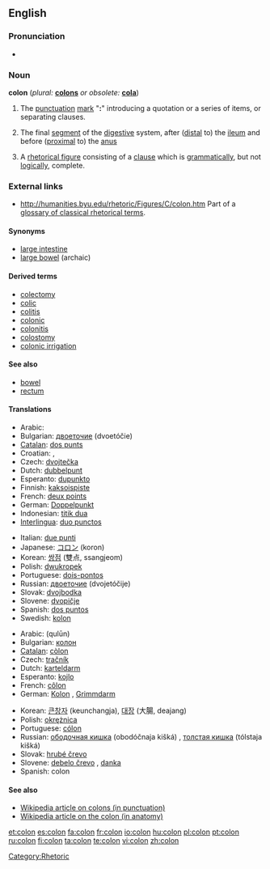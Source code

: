 {{see|colón}}
==English==

{{Punctuation marks}}

===Pronunciation===
*{{audio|en-us-colon.ogg|Audio (US)}}

===Noun===
'''colon'''  (''plural:'' '''[[colons]]''' ''or obsolete:'' '''[[cola]]''')

# {{grammar}} The [[punctuation]] [[mark]] "''':'''" introducing a quotation or a series of items, or separating clauses.
# {{anatomy}} The final [[segment]] of the [[digestive]] system, after ([[distal]] to) the [[ileum]] and before ([[proximal]] to) the [[anus]]
# A [[rhetorical figure]] consisting of a [[clause]] which is [[grammatically]], but not [[logically]], complete.

===External links===
* http://humanities.byu.edu/rhetoric/Figures/C/colon.htm Part of a [http://humanities.byu.edu/rhetoric/ glossary of classical rhetorical terms].

====Synonyms====
{{rfc-level|Synonyms at L4+ not in L3 POS section}}
* [[large intestine]]
* [[large bowel]] (archaic)

====Derived terms====
*[[colectomy]]
*[[colic]]
*[[colitis]]
*[[colonic]]
*[[colonitis]]
*[[colostomy]]
*[[colonic irrigation]]

====See also====
* [[bowel]]
* [[rectum]]

====Translations====
{{trans-top|punctuation mark}}
*Arabic: {{ARchar|[[نقطة مزدوجة]]}} {{IPAchar|(núqʈa muzdáwija)}} {{f}}
*Bulgarian: [[двоеточие]] (dvoetóčie) {{n}}
*[[Catalan]]: [[dos punts]] {{mpl}}
*Croatian: {{t|hr|dvotočka|f}}, {{t|hr|dvotočje|n}}
*Czech: [[dvojtečka]] {{f}}
*Dutch: [[dubbelpunt]] {{n}}
*Esperanto: [[dupunkto]]
*Finnish: [[kaksoispiste]]
*French: [[deux points]] {{mpl}}
*German: [[Doppelpunkt]] {{m}}
*Indonesian: [[titik dua]]
*[[Interlingua]]: [[duo punctos]] {{p}}
{{trans-mid}}
*Italian: [[due punti]] {{mpl}}
*Japanese: [[コロン]] (koron)
*Korean: [[쌍점]] (雙点, ssangjeom)
*Polish: [[dwukropek]] {{m}}
*Portuguese: [[dois-pontos]] {{mpl}}
*Russian: [[двоеточие]] (dvojetóčije) {{n}}
*Slovak: [[dvojbodka]] {{f}}
*Slovene: [[dvopičje]] {{n}}
*Spanish: [[dos puntos]] {{mpl}}
*Swedish: [[kolon]] {{n}}
{{trans-bottom}}

{{trans-top|digestive system}}
*Arabic: {{ARchar|[[قولون]]}} (qulūn) {{m}}
*Bulgarian: [[колон]] {{m}}
*[[Catalan]]: [[còlon]] {{m}}
*Czech: [[tračník]] {{m}}
*Dutch: [[karteldarm]] {{m}}
*Esperanto: [[kojlo]]
*French: [[côlon]] {{m}}
*German: [[Kolon]] {{n}}, [[Grimmdarm]] {{m}}
{{trans-mid}}
*Korean: [[큰창자]] (keunchangja), [[대장]] (大腸, deajang)
*Polish: [[okrężnica]] {{m}}
*Portuguese: [[cólon]] {{m}}
*Russian: [[ободочная кишка]] (obodóčnaja kišká) {{f}}, [[толстая кишка]] (tólstaja kišká) {{f}}
*Slovak: [[hrubé črevo]] {{n}}
*Slovene: [[debelo črevo]] {{n}}, [[danka]] {{f}}
*Spanish: colon {{m}}
{{trans-bottom}}

====See also====
*[[w:colon_(punctuation)|Wikipedia article on colons (in punctuation)]]
*[[w:colon_(anatomy)|Wikipedia article on the colon (in anatomy)]]

[[Category:Rhetoric]]

[[et:colon]]
[[es:colon]]
[[fa:colon]]
[[fr:colon]]
[[io:colon]]
[[hu:colon]]
[[pl:colon]]
[[pt:colon]]
[[ru:colon]]
[[fi:colon]]
[[ta:colon]]
[[te:colon]]
[[vi:colon]]
[[zh:colon]]